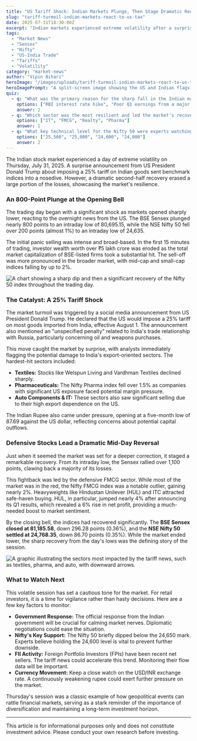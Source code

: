 ```yaml
---
title: "US Tariff Shock: Indian Markets Plunge, Then Stage Dramatic Recovery"
slug: "tariff-turmoil-indian-markets-react-to-us-tax"
date: 2025-07-31T18:30:00Z
excerpt: "Indian markets experienced extreme volatility after a surprise 25% US tariff announcement caused a sharp crash. However, a remarkable mid-day recovery, led by defensive sectors, erased a majority of the losses."
tags:
  - "Market News"
  - "Sensex"
  - "Nifty"
  - "US-India Trade"
  - "Tariffs"
  - "Volatility"
category: "market-news"
author: "Vipin Bihari"
heroImage: "/images/uploads/tariff-turmoil-indian-markets-react-to-us-tax/hero-image.jpg"
heroImagePrompt: "A split-screen image showing the US and Indian flags with a downward trending stock market graph in the middle, symbolizing trade tensions."
quiz:
  - q: "What was the primary reason for the sharp fall in the Indian market on July 31, 2025?"
    options: ["RBI interest rate hike", "Poor Q1 earnings from a major bank", "A 25% tariff announcement by the US President", "A surge in global oil prices"]
    answer: 2
  - q: "Which sector was the most resilient and led the market's recovery during the day?"
    options: ["IT", "FMCG", "Realty", "Pharma"]
    answer: 1
  - q: "What key technical level for the Nifty 50 were experts watching closely during the sell-off?"
    options: ["25,500", "25,000", "24,600", "24,000"]
    answer: 2
---
```


The Indian stock market experienced a day of extreme volatility on Thursday, July 31, 2025. A surprise announcement from US President Donald Trump about imposing a 25% tariff on Indian goods sent benchmark indices into a nosedive. However, a dramatic second-half recovery erased a large portion of the losses, showcasing the market's resilience.

### An 800-Point Plunge at the Opening Bell

The trading day began with a significant shock as markets opened sharply lower, reacting to the overnight news from the US. The BSE Sensex plunged nearly 800 points to an intraday low of 80,695.15, while the NSE Nifty 50 fell over 200 points (almost 1%) to an intraday low of 24,635.

The initial panic selling was intense and broad-based. In the first 15 minutes of trading, investor wealth worth over ₹5 lakh crore was eroded as the total market capitalization of BSE-listed firms took a substantial hit. The sell-off was more pronounced in the broader market, with mid-cap and small-cap indices falling by up to 2%.

![A chart showing a sharp dip and then a significant recovery of the Nifty 50 index throughout the trading day.](/images/uploads/tariff-turmoil-indian-markets-react-to-us-tax/market-volatility-chart.png)

### The Catalyst: A 25% Tariff Shock

The market turmoil was triggered by a social media announcement from US President Donald Trump. He declared that the US would impose a 25% tariff on most goods imported from India, effective August 1. The announcement also mentioned an "unspecified penalty" related to India's trade relationship with Russia, particularly concerning oil and weapons purchases.

This move caught the market by surprise, with analysts immediately flagging the potential damage to India's export-oriented sectors. The hardest-hit sectors included:
*   **Textiles:** Stocks like Welspun Living and Vardhman Textiles declined sharply.
*   **Pharmaceuticals:** The Nifty Pharma index fell over 1.5% as companies with significant US exposure faced potential margin pressure.
*   **Auto Components & IT:** These sectors also saw significant selling due to their high export dependence on the US.

The Indian Rupee also came under pressure, opening at a five-month low of 87.69 against the US dollar, reflecting concerns about potential capital outflows.

### Defensive Stocks Lead a Dramatic Mid-Day Reversal

Just when it seemed the market was set for a deeper correction, it staged a remarkable recovery. From its intraday low, the Sensex rallied over 1,100 points, clawing back a majority of its losses.

This fightback was led by the defensive FMCG sector. While most of the market was in the red, the Nifty FMCG index was a notable outlier, gaining nearly 2%. Heavyweights like Hindustan Unilever (HUL) and ITC attracted safe-haven buying. HUL, in particular, jumped nearly 4% after announcing its Q1 results, which revealed a 6% rise in net profit, providing a much-needed boost to market sentiment.

By the closing bell, the indices had recovered significantly. The **BSE Sensex closed at 81,185.58**, down 296.28 points (0.36%), and the **NSE Nifty 50 settled at 24,768.35**, down 86.70 points (0.35%). While the market ended lower, the sharp recovery from the day's lows was the defining story of the session.

![A graphic illustrating the sectors most impacted by the tariff news, such as textiles, pharma, and auto, with downward arrows.](/images/uploads/tariff-turmoil-indian-markets-react-to-us-tax/sectoral-impact.png)

### What to Watch Next

This volatile session has set a cautious tone for the market. For retail investors, it is a time for vigilance rather than hasty decisions. Here are a few key factors to monitor:

*   **Government Response:** The official response from the Indian government will be crucial for calming market nerves. Diplomatic negotiations could ease the situation.
*   **Nifty's Key Support:** The Nifty 50 briefly dipped below the 24,650 mark. Experts believe holding the 24,600 level is vital to prevent further downside.
*   **FII Activity:** Foreign Portfolio Investors (FPIs) have been recent net sellers. The tariff news could accelerate this trend. Monitoring their flow data will be important.
*   **Currency Movement:** Keep a close watch on the USD/INR exchange rate. A continuously weakening rupee could exert further pressure on the market.

Thursday's session was a classic example of how geopolitical events can rattle financial markets, serving as a stark reminder of the importance of diversification and maintaining a long-term investment horizon.

---
This article is for informational purposes only and does not constitute investment advice. Please conduct your own research before investing.
